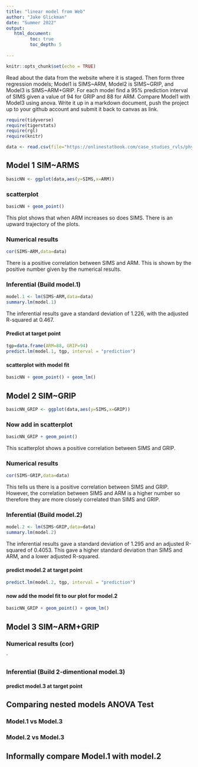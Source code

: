 ```yaml
---
title: "linear model from Web"
author: "Jake Glickman"
date: "Summer 2022"
output:
   html_document:
         toc: true
         toc_depth: 5
        
---
```


```r
knitr::opts_chunk$set(echo = TRUE)
```

Read about the data from the website where it is staged.  Then form three regression models; Model1 is SIMS~ARM, Model2 is SIMS~GRIP, and Model3 is SIMS~ARM+GRIP. For each model find a 95% prediction interval of SIMS given a value of 94  for GRIP and 88 for ARM. Compare Model1 with Model3 using anova. Write it up in a markdown document, push the project up to your github account and submit it back to canvas as link. 

 


```r
require(tidyverse)
require(tigerstats)
require(rgl)
require(knitr)

```

```r
data <- read.csv(file="https://onlinestatbook.com/case_studies_rvls/physical_strength/data.txt",sep="",header=TRUE)  

```

## Model 1 SIM~ARMS

```r
basicNN <- ggplot(data,aes(y=SIMS,x=ARM))
```



### scatterplot

```r
basicNN + geom_point()
```

This plot shows that when ARM increases so does SIMS. There is an upward trajectory of the plots.

### Numerical results

```r
cor(SIMS~ARM,data=data)
```

There is a positive correlation between SIMS and ARM. This is shown by the positive number given by the numerical results.

### Inferential  (Build model.1)

```r
model.1 <- lm(SIMS~ARM,data=data)
summary.lm(model.1)
```

The inferential results gave a standard deviation of 1.226, with the adjusted R-squared at 0.467. 

#### Predict at target point

```r
tgp=data.frame(ARM=88, GRIP=94)
predict.lm(model.1, tgp, interval = "prediction")
```

#### scatterplot with model fit
  
```r
basicNN + geom_point() + geom_lm()
```


## Model 2 SIM~GRIP

```r
basicNN_GRIP <- ggplot(data,aes(y=SIMS,x=GRIP))
```

### Now add in scatterplot

```r
basicNN_GRIP + geom_point()
```

This scatterplot shows a positive correlation between SIMS and GRIP.

### Numerical results 

```r
cor(SIMS~GRIP,data=data)
```

This tells us there is a positive correlation between SIMS and GRIP. However, the correlation between SIMS and ARM is a higher number so therefore they are more closely correlated than SIMS and GRIP.

### Inferential  (Build model.2)

```r
model.2 <- lm(SIMS~GRIP,data=data)
summary.lm(model.2)
```

The inferential results gave a standard deviation of 1.295 and an adjusted R-squared of 0.4053. This gave a higher standard deviation than SIMS and ARM, and a lower adjusted R-squared.  


#### predict model.2 at target point

```r
predict.lm(model.2, tgp, interval = "prediction")
```

#### now add the model fit to our plot for model.2
  
```r
basicNN_GRIP + geom_point() + geom_lm()
```

## Model 3 SIM~ARM+GRIP

### Numerical results (cor)

`
  
### Inferential  (Build 2-dimentional model.3)

#### predict model.3 at target point
  

## Comparing nested models ANOVA Test

### Model.1 vs Model.3
### Model.2 vs Model.3

## Informally compare Model.1 with model.2

